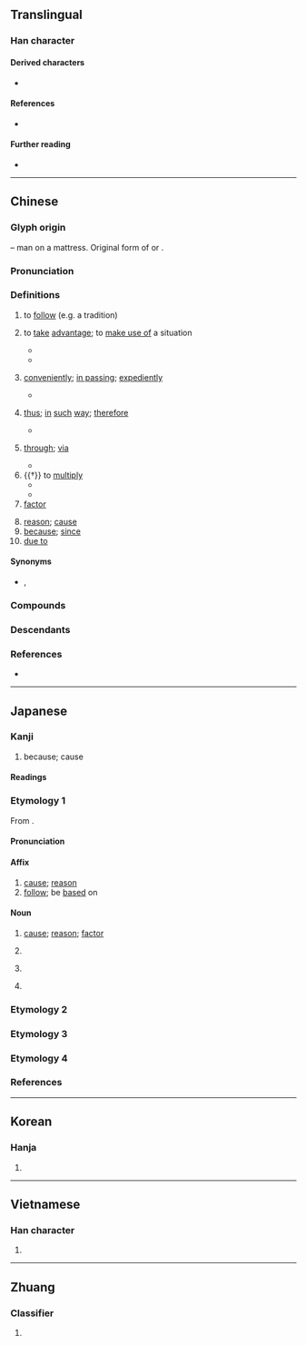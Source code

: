 {{also|囙}}
{{character info}}
{{commonscat}}
==Translingual==
{{stroke order|strokes=6}}
{{stroke order|type=animate}}

===Han character===
{{Han char|rn=31|rad=囗|as=03|sn=6|four=60430|canj=WK|ids=⿴囗大}}

====Derived characters====
* {{l|mul|[[𪜶]], [[茵]], [[姻]], [[咽]], [[烟]], [[𤶑]], [[恩]], [[氤]], [[胭]], [[絪]]}}

====References====
* {{Han ref|kx=0217.020|dkj=04693|dj=0444.030|hdz=10711.090|uh=56E0|ud=22240|bh=A65D|bd=42589}}

====Further reading====
* {{wikidatalite|Q54901185|因}}

----

==Chinese==
{{zh-forms|alt=囙}}

===Glyph origin===
{{Han etym}}
{{Han compound|囗|大|t1=sheet|t2=person|ls=ic}} – man on a mattress. Original form of {{och-l|裀|mat}} or {{och-l|茵|mattress; cushion}}.

===Pronunciation===
{{zh-pron
|m=yīn
|m-s=
|c=jan1
|c-t=
|g=
|h=pfs=yîn;gd=yin1
|j=ing1
|mb=éng
|md=ĭng
|mn=in
|mn-t=ing1
|w=1in
|x=in1
|mc=y
|oc=y
|ma=
|cat=n,prep,v
}}

===Definitions===
{{zh-hanzi}}

# to [[follow]] (e.g. a tradition)
#: {{zh-x|因循守舊|to adhere to tradition}}
# {{lb|zh|archaic}} to [[take]] [[advantage]]; to [[make use of]] a situation
#* {{zh-x|^孔-父{fǔ} ^嘉 為{wéi} 司馬，^督 為{wéi} 大{tài}-宰，故 因 民 之 不堪 命，先 宣言 曰「司馬 則 然。」|(At the time) Kongfu Jia was the Marshal and Hua Du the Chancellor. Therefore the latter, '''making use of''' popular resentment (against frequent drafts), first spread the words that it was the Marshal that accented their suffering.|ref=Zuozhuan}}
#* {{zh-x|於 ^柯 之 會，^桓-公 欲 背 ^曹 ^沫 之 約，^管 ^仲 因 而 信 之。|At the Convention of Ke, {{w|Duke Huan of Qi|Duke Huan}} wanted to renege on his oath with Cao Mo. Yet {{w|Guan Zhong}}, '''taking advantage''' of the situation, greatly amplified the Duke's reputation of trustworthiness.|ref=Shiji}}
# {{lb|zh|archaic}} [[conveniently]]; [[in passing]]; [[expediently]]
#* {{zh-x|今 人 有 大功 而 擊-之，不義 也，不如 因 善 遇-之。|It is beneath ourselves to attack a person because of his merit. We had better, '''as a matter of convenience''', treat him with goodwill.|ref=Shiji}}
# {{lb|zh|archaic}} [[thus]]; [[in]] [[such]] [[way]]; [[therefore]]
#* {{zh-x|初 欲 棄 之，因 名 曰 ^棄。|She wanted to abandon the infant at first, and '''thus''' named him "Qi", the abandoned one.|ref=Shiji}}
# {{lb|zh|archaic}} [[through]]; [[via]]
#* {{zh-x|^衛 ^鞅 聞 是 令 下，西 入 ^秦，因 ^景-監 求 見 ^孝-公。|{{w|Shang Yang|Yang of Wey}}, on hearing the decree's promulgation, left westward for Qin and sought the audience of {{w|Duke Xiao of Qin|Duke Xiao}} '''through''' the eunuch Jing.|ref=Shiji}}
# {{†}} to [[multiply]]
#* {{zh-x|令 兩 出-門 步-數 相{xiāng}乘{chéng}，因 而 四 之，為{wéi} 實。開方 除 之，即 得 邑 方。|Multiply the two distances to the respective portals, and '''multiply''' that product by four to obtain the quadruple as the operand. Take the square root of the operand, and one finds the side-length of the square equiareal to the rectangular town.|CL|ref={{circa2|2nd century {{BCE}}|short=yes}}, ''{{w|Nine Chapters on the Mathematical Art}}'' ({{lang|zh|《九章算術》}})}}
#* {{zh-x|以 六 因 之，得 一 丈 二 尺。|'''Multiply''' that number by six, and one obtains one ''zhang'' and two ''chi''.|CL|ref={{circa2|5th century|short=yes}}, ''{{w|Sunzi Suanjing}}'' ({{lang|zh|《孫子算經》}})}}
# [[factor]]
#: {{zh-x|因數|factor}}
# [[reason]]; [[cause]]
# [[because]]; [[since]]
# [[due to]]

====Synonyms====
* {{sense|because}} {{zh-l|因為}}, {{zh-l|由於}}

===Compounds===
{{zh-der|因材施教|因此|因地制宜|因而|因果|因禍為福|因陋就簡|因人成事|因人而異|因人廢言|因時制宜|因式|因勢利導|因數|因素|因特網|因頭|因為|因襲|因小見大|因小失大|因循|因循守舊|因噎廢食|因由|因緣|因之|因子|咖啡因|因應|倒果為因|動因|不因親|不因人熱|前因|基因|公因數|不因|主因|宿因|因依|公因式|制動因子|內因|分解因式|三因佛性|元因|事出有因|因人|三世因果|可待因|因循坐誤|來因|因習|人因工程|因明|不因熱|因緣際會|因話隨話|惡因|因式分解|夙世因緣|因利乘便|因事制宜|因公殉職|後果前因|佛因|凝血因子|因陀羅|不因不由|基因治療|因難見巧|多因|因地|因式定理|因風吹火|功率因數|事因|因樹為屋|克雷因|因此上|天假因緣|因何|因應措施|基因突變|前因後果|因革|因緣巧合|因禍得福|因果律|因果報應|因數分解|因敵取資|因循苟且|因公假私|原因論|因公行私|因變數|原因|十二因緣|因果關係|因國|無因管理|病因|歸因|本因坊|海洛因|收因結果|成因|滅罪修因|種因|普魯卡因|相因|未了因|梅鶴因緣|無因|用天因地|生物因子|有因|投資誘因|推因|特殊因素|禍因惡積|死因|業因|達因|近因|蘭因絮果|結果收因|等因奉此|肇因|釋提桓因|香火因緣|誘因|遠因|緣因|陳陳相因|罪因|轉轉相因|起因|變因|質因數|萊因河|因弗基普|模因}}

===Descendants===
{{CJKV||いん|인|nhân}}

===References===
* {{R:twedu|A00726}}

----

==Japanese==

===Kanji===
{{ja-kanji|grade=5|rs=囗03}}

# because; cause

====Readings====
{{ja-readings
|goon=いん
|kanon=いん
|kun=よ-る, ちな-む, よって
}}

===Etymology 1===
{{ja-kanjitab|いん|yomi=on}}
From {{der|ja|ltc|sort=いん|-}} {{ltc-l|因}}.

====Pronunciation====
{{ja-pron|いん|acc=1|acc_ref=DJR|y=on}}

====Affix====
{{ja-pos|affix|いん}}

# [[cause]]; [[reason]]
# [[follow]]; be [[based]] on

====Noun====
{{ja-noun|いん}}

# [[cause]]; [[reason]]; [[factor]]
# {{lb|ja|Buddhism}} {{rfdef|ja}}
# {{lb|ja|Indian logic}} {{rfdef|ja}}
# {{surname|ja|sort=いん}}

===Etymology 2===
{{ja-kanjitab|もと|yomi=k}}
{{ja-see|もと}}

===Etymology 3===
{{ja-kanjitab|ちな|o1=み|yomi=k}}
{{ja-see|ちなみ}}

===Etymology 4===
{{ja-kanjitab|よすが|yomi=k}}
{{ja-see|よすが}}

===References===
<references/>

----

==Korean==

===Hanja===
{{ko-hanja|hangeul=인|mr=in}}

# {{rfdef|ko|sort=囗03}}

----

==Vietnamese==

===Han character===
{{vi-hantu|[[nhân]], [[nhằn]], [[dăn]], [[nhăn]], [[nhơn]]|rs=囗03}}

# {{rfdef|vi|sort=囗03}}

----

==Zhuang==

===Classifier===
{{za-head|classifier}}

# {{za-sawndip form of|aen}}
